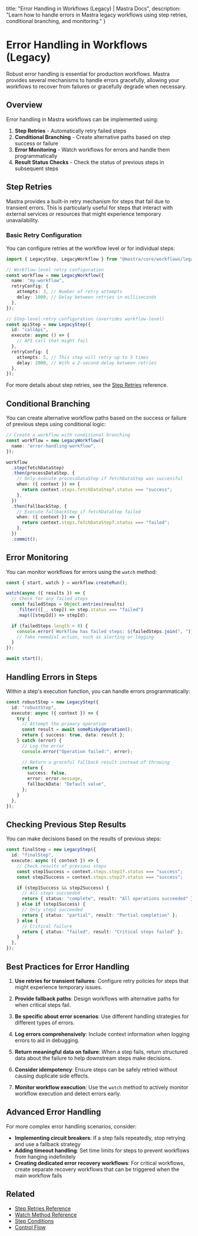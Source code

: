   title: "Error Handling in Workflows (Legacy) | Mastra Docs",
  description: "Learn how to handle errors in Mastra legacy workflows using step retries, conditional branching, and monitoring."
}

# Error Handling in Workflows (Legacy)

Robust error handling is essential for production workflows. Mastra provides several mechanisms to handle errors gracefully, allowing your workflows to recover from failures or gracefully degrade when necessary.

## Overview

Error handling in Mastra workflows can be implemented using:

1. **Step Retries** - Automatically retry failed steps
2. **Conditional Branching** - Create alternative paths based on step success or failure
3. **Error Monitoring** - Watch workflows for errors and handle them programmatically
4. **Result Status Checks** - Check the status of previous steps in subsequent steps

## Step Retries

Mastra provides a built-in retry mechanism for steps that fail due to transient errors. This is particularly useful for steps that interact with external services or resources that might experience temporary unavailability.

### Basic Retry Configuration

You can configure retries at the workflow level or for individual steps:

```typescript
import { LegacyStep, LegacyWorkflow } from "@mastra/core/workflows/legacy";

// Workflow-level retry configuration
const workflow = new LegacyWorkflow({
  name: "my-workflow",
  retryConfig: {
    attempts: 3, // Number of retry attempts
    delay: 1000, // Delay between retries in milliseconds
  },
});

// Step-level retry configuration (overrides workflow-level)
const apiStep = new LegacyStep({
  id: "callApi",
  execute: async () => {
    // API call that might fail
  },
  retryConfig: {
    attempts: 5, // This step will retry up to 5 times
    delay: 2000, // With a 2-second delay between retries
  },
});
```

For more details about step retries, see the [Step Retries](../../reference/legacyWorkflows/step-retries.mdx) reference.

## Conditional Branching

You can create alternative workflow paths based on the success or failure of previous steps using conditional logic:

```typescript
// Create a workflow with conditional branching
const workflow = new LegacyWorkflow({
  name: "error-handling-workflow",
});

workflow
  .step(fetchDataStep)
  .then(processDataStep, {
    // Only execute processDataStep if fetchDataStep was successful
    when: ({ context }) => {
      return context.steps.fetchDataStep?.status === "success";
    },
  })
  .then(fallbackStep, {
    // Execute fallbackStep if fetchDataStep failed
    when: ({ context }) => {
      return context.steps.fetchDataStep?.status === "failed";
    },
  })
  .commit();
```

## Error Monitoring

You can monitor workflows for errors using the `watch` method:

```typescript
const { start, watch } = workflow.createRun();

watch(async ({ results }) => {
  // Check for any failed steps
  const failedSteps = Object.entries(results)
    .filter(([_, step]) => step.status === "failed")
    .map(([stepId]) => stepId);

  if (failedSteps.length > 0) {
    console.error(`Workflow has failed steps: ${failedSteps.join(", ")}`);
    // Take remedial action, such as alerting or logging
  }
});

await start();
```

## Handling Errors in Steps

Within a step's execution function, you can handle errors programmatically:

```typescript
const robustStep = new LegacyStep({
  id: "robustStep",
  execute: async ({ context }) => {
    try {
      // Attempt the primary operation
      const result = await someRiskyOperation();
      return { success: true, data: result };
    } catch (error) {
      // Log the error
      console.error("Operation failed:", error);

      // Return a graceful fallback result instead of throwing
      return {
        success: false,
        error: error.message,
        fallbackData: "Default value",
      };
    }
  },
});
```

## Checking Previous Step Results

You can make decisions based on the results of previous steps:

```typescript
const finalStep = new LegacyStep({
  id: "finalStep",
  execute: async ({ context }) => {
    // Check results of previous steps
    const step1Success = context.steps.step1?.status === "success";
    const step2Success = context.steps.step2?.status === "success";

    if (step1Success && step2Success) {
      // All steps succeeded
      return { status: "complete", result: "All operations succeeded" };
    } else if (step1Success) {
      // Only step1 succeeded
      return { status: "partial", result: "Partial completion" };
    } else {
      // Critical failure
      return { status: "failed", result: "Critical steps failed" };
    }
  },
});
```

## Best Practices for Error Handling

1. **Use retries for transient failures**: Configure retry policies for steps that might experience temporary issues.

2. **Provide fallback paths**: Design workflows with alternative paths for when critical steps fail.

3. **Be specific about error scenarios**: Use different handling strategies for different types of errors.

4. **Log errors comprehensively**: Include context information when logging errors to aid in debugging.

5. **Return meaningful data on failure**: When a step fails, return structured data about the failure to help downstream steps make decisions.

6. **Consider idempotency**: Ensure steps can be safely retried without causing duplicate side effects.

7. **Monitor workflow execution**: Use the `watch` method to actively monitor workflow execution and detect errors early.

## Advanced Error Handling

For more complex error handling scenarios, consider:

- **Implementing circuit breakers**: If a step fails repeatedly, stop retrying and use a fallback strategy
- **Adding timeout handling**: Set time limits for steps to prevent workflows from hanging indefinitely
- **Creating dedicated error recovery workflows**: For critical workflows, create separate recovery workflows that can be triggered when the main workflow fails

## Related

- [Step Retries Reference](../../reference/legacyWorkflows/step-retries.mdx)
- [Watch Method Reference](../../reference/legacyWorkflows/watch.mdx)
- [Step Conditions](../../reference/legacyWorkflows/step-condition.mdx)
- [Control Flow](./control-flow.mdx)